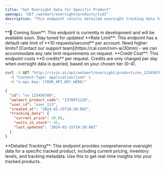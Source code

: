 ```yaml
---
title: "Get Oversight Data for Specific Product"
openapi: "GET /walmart/oversight/products/{id}"
description: "This endpoint returns detailed oversight tracking data for a specific product."
---
```


<Warning>
  **🚧 Coming Soon**: This endpoint is currently in development and will be available soon. Stay tuned for updates!
</Warning>

<Note>
  **Rate Limit**: This endpoint has a default rate limit of **10 requests/second** per account. Need higher limits? [Contact our support team](https://cal.com/rivin-ai/30min) - we can accommodate any rate limit requirements on request.
</Note>

<Note>
  **Credit Cost**: This endpoint costs **0 credits** per request. Credits are only charged per day when oversight data is queried, based on your chosen tier (0-4).
</Note>

<RequestExample>

```bash Example request
curl -X GET "http://rivin.ai/api/walmart/oversight/products/ov_123456789" \
  -H "Content-Type: application/json" \
  -H "x-api-key: (YOUR_API_KEY_HERE)"
```

</RequestExample>

<ResponseExample>

```json API Response
{
  "id": "ov_123456789",
  "walmart_product_code": "1370971228",
  "user_id": "user_123",
  "created_at": "2024-01-15T10:30:00Z",
  "tracking_data": {
    "current_price": 39.88,
    "units_in_stock": 45,
    "last_updated": "2024-01-15T10:30:00Z"
  }
}
```

</ResponseExample>

<Note>
  **Detailed Tracking**: This endpoint provides comprehensive oversight data for a specific tracked product, including current pricing, inventory levels, and tracking metadata. Use this to get real-time insights into your tracked products.
</Note>
